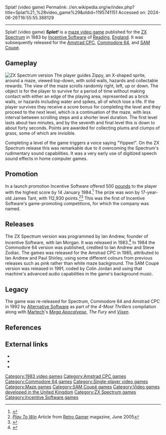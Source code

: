 Splat! (video game)
Permalink: //en.wikipedia.org/w/index.php?title=Splat%21_%28video_game%29&oldid=1195741151
Accessed on: 2024-06-26T16:55:55.388129



------
Splat! (video game)
{{Short description|1983 video game}}
{{Infobox video game
|title = Splat!
|image = File:Splat!_1983_ZX_Spectrum_Cover_Art.jpg
|caption = ZX Spectrum cover
|developer = Ian Andrew<br>Ian Morgan
|publisher = [[Incentive Software]]
|designer =
|engine = 
|released = [[1983 in video gaming|1983]]
|genre = [[List of maze video games|Maze]]
|modes = [[Single-player video game|Single-player]]
|platforms = [[ZX Spectrum]], [[Commodore 64]], [[Amstrad CPC]], [[SAM Coupé]]
}}
'''''Splat!''''' is a [[List of maze video games|maze video game]] published for the [[ZX Spectrum]] in 1983 by [[Incentive Software]] of [[Reading, Berkshire|Reading]], [[England]]. It was subsequently released for the [[Amstrad CPC]], [[Commodore 64]], and [[SAM Coupé]].

==Gameplay==
[[Image:Splat Spectrum.png|thumb|left|ZX Spectrum version]]
The player guides Zippy, an X-shaped sprite, around a maze, viewed top-down, with solid walls, hazards and collectable rewards. The view of the maze scrolls randomly right, left, up or down. The object is for the player to survive for a period of time without making contact with either an edge of the playing area, represented as a brick walls, or hazards including water and spikes, all of which lose a life. If the player survives they receive a score bonus for completing the level and they proceed to the next level, which is a continuation of the maze, with less interval between scrolling steps and a shorter level duration. The first level lasts about two minutes, and by the seventh and final level this is down to about forty seconds. Points are awarded for collecting plums and clumps of grass, some of which are invisible.

Completing a level of the game triggers a voice saying "Yippee!". On the ZX Spectrum release this was remarkable due to it overcoming the Spectrum's rudimentary sound capabilities. It was a very early use of digitized speech sound effects in home computer games.

==Promotion==
In a launch promotion Incentive Software offered 500 [[Pound sterling|pounds]] to the player with the highest score by 14 January 1984.<ref>{{cite web|title=Splat competition instructions|url=ftp://ftp.worldofspectrum.org/pub/sinclair/games-extras/Splat_CompetitionInstructions.png|publisher=Incentive Software|accessdate=21 August 2012}}</ref> The prize was won by 17-year-old James Tant, with 112,930 points.<ref>[http://www.adamdawes.com/retrogaming/rg_17_playtowin.html ''Play To Win''] Article from [[Retro Gamer]] magazine, June 2005</ref><ref>{{cite news|title=News|url=http://www.sincuser.f9.co.uk/026/news.htm|accessdate=21 August 2012|newspaper=[[Sinclair User]] magazine|date=May 1984}}</ref> This was the first of Incentive Software's game-promoting competitions, for which the company was named.

==Releases==
The ZX Spectrum version was programmed by Ian Andrew, founder of Incentive Software, with Ian Morgan. It was released in 1983.<ref>{{cite web |title=Incentive Software |url=https://www.retrogamer.net/profiles/company/incentive-software/ |website=Retro Gamer |access-date=5 October 2021 |date=21 August 2014}}</ref> In 1984 the Commodore 64 version was published, credited to Ian Andrew and Steve Zodiac. The games was released for the Amstrad CPC in 1985, attributed to Ian Andrew and Paul Shirley, using some different colours from previous releases such as pink rather than white maze background. The SAM Coupé version was released in 1991, coded by Colin Jordan and using that machine's advanced audio capabilities in the game's background music.

==Legacy==
The game was re-released for Spectrum, Commodore 64 and Amstrad CPC in 1992 by [[Alternative Software]] as part of the ''4-Most Thrillers'' compilation along with [[Martech]]'s ''[[Mega Apocalypse]]'', ''The Fury'' and ''[[Vixen (video game)|Vixen]]''.

==References==
{{reflist}}

==External links==
* {{WoS game|id=0004767|name=Splat!}}
* {{WoS game|id=0011452|name=4-Most Thrillers}}
* {{Lemon64 game|id=2425|name=Splat!}}

{{Incentive Software}}

[[Category:1983 video games]]
[[Category:Amstrad CPC games]]
[[Category:Commodore 64 games]]
[[Category:Single-player video games]]
[[Category:Maze games]]
[[Category:SAM Coupé games]]
[[Category:Video games developed in the United Kingdom]]
[[Category:ZX Spectrum games]]
[[Category:Incentive Software games]]